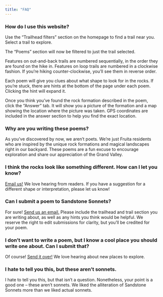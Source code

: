```yaml
---
title: "FAQ"
---
```


### How do I use this website?

Use the "Trailhead filters" section on the homepage to find a trail near you. Select a trail to explore.  

The "Poems" section will now be filtered to just the trail selected.

Features on out-and-back trails are numbered sequentially, in the order they are found on the hike in. Features on loop trails are numbered in a clockwise fashion. If you're hiking counter-clockwise, you'll see them in reverse order.  

Each poem will give you clues about what shape to look for in the rocks. If you're stuck, there are hints at the bottom of the page under each poem. Clicking the hint will expand it.

Once you think you've found the rock formation described in the poem, click the "Answer" tab. It will show you a picture of the formation and a map showing the location where the picture was taken. GPS coordinates are included in the answer section to help you find the exact location.

### Why are you writing these poems?

As you've discovered by now, we aren't poets. We're just Fruita residents who are inspired by the unique rock formations and magical landscapes right in our backyard. These poems are a fun excuse to encourage exploration and share our appreciation of the Grand Valley.

### I think the rocks look like something different. How can I let you know?

[Email us!](mailto:mail@sandstonesonnets.com?subject=Poem%20Feedback&body=I%20think%20the%20poem%20about%20%5Binsert%20trailhead%20name%5D%20feature%20number%20%5Binsert%20feature%20number%5D%20should%20be%20changed%20because...) We love hearing from readers. If you have a suggestion for a different shape or interpretation, please let us know!

### Can I submit a poem to Sandstone Sonnets?

For sure! [Send us an email.](mailto:mail@sandstonesonnets.com?subject=Poem%20Submission&body=I%20would%20like%20to%20submit%20the%20following%20poem%20for%20consideration:%0A%0A%5Binsert%20poem%20text%20here%5D) Please include the trailhead and trail section you are writing about, as well as any hints you think would be helpful. We reserve the right to edit submissions for clarity, but you'll be credited for your poem.

### I don't want to write a poem, but I know a cool place you should write one about. Can I submit that?

Of course! [Send it over!](mailto:mail@sandstonesonnets.com?subject=Poem%20Suggestion&body=I%20have%20a%20great%20idea%20for%20a%20poem%20about%20%5Binsert%20location%20here%5D.) We love hearing about new places to explore.

### I hate to tell you this, but these aren't sonnets.

I hate to tell you this, but that isn't a question. Nonetheless, your point is a good one -- these aren't sonnets. We liked the alliteration of Sandstone Sonnets more than we liked actual sonnets.